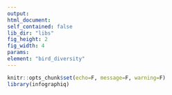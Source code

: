 ```yaml
---
output:
html_document:
self_contained: false
lib_dir: "libs"
fig_height: 2
fig_width: 4
params:
element: "bird_diversity"
---
```


```r
knitr::opts_chunk$set(echo=F, message=F, warning=F)
library(infographiq)
```

<base target="_parent">
